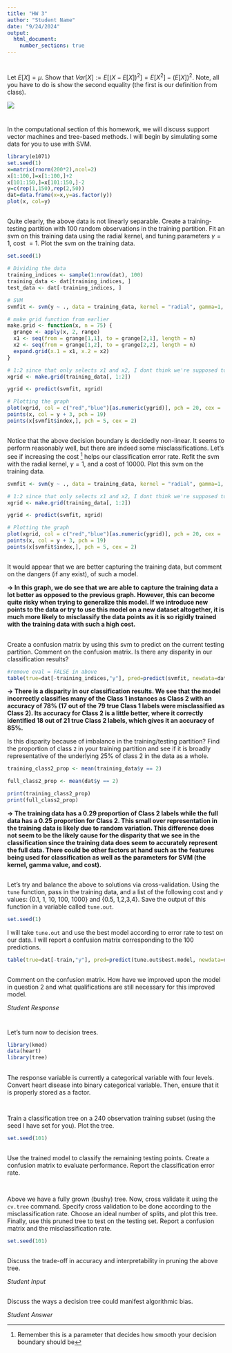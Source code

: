 ```yaml
---
title: "HW 3"
author: "Student Name"
date: "9/24/2024"
output: 
  html_document:
    number_sections: true
---
```


# 

Let $E[X] = \mu$. Show that $Var[X] := E[(X-E[X])^2] = E[X^2]-(E[X])^2$. Note, all you have to do is show the second equality (the first is our definition from class).

![](IMG_DFDDFAFE6203-1.jpeg)

# 

In the computational section of this homework, we will discuss support vector machines and tree-based methods. I will begin by simulating some data for you to use with SVM.

```r
library(e1071)
set.seed(1) 
x=matrix(rnorm(200*2),ncol=2)
x[1:100,]=x[1:100,]+2
x[101:150,]=x[101:150,]-2
y=c(rep(1,150),rep(2,50))
dat=data.frame(x=x,y=as.factor(y))
plot(x, col=y)

```

## 

Quite clearly, the above data is not linearly separable. Create a training-testing partition with 100 random observations in the training partition. Fit an svm on this training data using the radial kernel, and tuning parameters $\gamma=1$, cost $=1$. Plot the svm on the training data.

```r
set.seed(1)

# Dividing the data
training_indices <- sample(1:nrow(dat), 100)
training_data <- dat[training_indices, ]
test_data <- dat[-training_indices, ]

# SVM
svmfit <- svm(y ~ ., data = training_data, kernel = "radial", gamma=1, cost=1, scale=FALSE)

# make grid function from earlier
make.grid <- function(x, n = 75) {
  grange <- apply(x, 2, range)
  x1 <- seq(from = grange[1,1], to = grange[2,1], length = n)
  x2 <- seq(from = grange[1,2], to = grange[2,2], length = n)
  expand.grid(x.1 = x1, x.2 = x2)
}

# 1:2 since that only selects x1 and x2, I dont think we're supposed to include y?
xgrid <- make.grid(training_data[, 1:2])

ygrid <- predict(svmfit, xgrid)

# Plotting the graph
plot(xgrid, col = c("red","blue")[as.numeric(ygrid)], pch = 20, cex = .2)
points(x, col = y + 3, pch = 19)
points(x[svmfit$index,], pch = 5, cex = 2)
```

## 

Notice that the above decision boundary is decidedly non-linear. It seems to perform reasonably well, but there are indeed some misclassifications. Let's see if increasing the cost [^1] helps our classification error rate. Refit the svm with the radial kernel, $\gamma=1$, and a cost of 10000. Plot this svm on the training data.

[^1]: Remember this is a parameter that decides how smooth your decision boundary should be

```r
svmfit <- svm(y ~ ., data = training_data, kernel = "radial", gamma=1, cost=10000, scale=FALSE)

# 1:2 since that only selects x1 and x2, I dont think we're supposed to include y?
xgrid <- make.grid(training_data[, 1:2])

ygrid <- predict(svmfit, xgrid)

# Plotting the graph
plot(xgrid, col = c("red","blue")[as.numeric(ygrid)], pch = 20, cex = .2)
points(x, col = y + 3, pch = 19)
points(x[svmfit$index,], pch = 5, cex = 2)

```

## 

It would appear that we are better capturing the training data, but comment on the dangers (if any exist), of such a model.

**-\> In this graph, we do see that we are able to capture the training data a lot better as opposed to the previous graph. However, this can become quite risky when trying to generalize this model. If we introduce new points to the data or try to use this model on a new dataset altogether, it is much more likely to misclassify the data points as it is so rigidly trained with the training data with such a high cost.**

## 

Create a confusion matrix by using this svm to predict on the current testing partition. Comment on the confusion matrix. Is there any disparity in our classification results?

```r
#remove eval = FALSE in above
table(true=dat[-training_indices,"y"], pred=predict(svmfit, newdata=dat[-training_indices,]))
```

**-\> There is a disparity in our classification results. We see that the model incorrectly classifies many of the Class 1 instances as Class 2 with an accuracy of 78% (17 out of the 79 true Class 1 labels were misclassified as Class 2). Its accuracy for Class 2 is a little better, where it correctly identified 18 out of 21 true Class 2 labels, which gives it an accuracy of 85%.**

Is this disparity because of imbalance in the training/testing partition? Find the proportion of class `2` in your training partition and see if it is broadly representative of the underlying 25% of class 2 in the data as a whole.

```r
training_class2_prop <- mean(training_data$y == 2)

full_class2_prop <- mean(dat$y == 2)

print(training_class2_prop)
print(full_class2_prop)
```

**-\> The training data has a 0.29 proportion of Class 2 labels while the full data has a 0.25 proportion for Class 2. This small over representation in the training data is likely due to random variation. This difference does not seem to be the likely cause for the disparity that we see in the classification since the training data does seem to accurately represent the full data. There could be other factors at hand such as the features being used for classification as well as the parameters for SVM (the kernel, gamma value, and cost).**

## 

Let's try and balance the above to solutions via cross-validation. Using the `tune` function, pass in the training data, and a list of the following cost and $\gamma$ values: {0.1, 1, 10, 100, 1000} and {0.5, 1,2,3,4}. Save the output of this function in a variable called `tune.out`.

```r

set.seed(1)


```

I will take `tune.out` and use the best model according to error rate to test on our data. I will report a confusion matrix corresponding to the 100 predictions.

```r
table(true=dat[-train,"y"], pred=predict(tune.out$best.model, newdata=dat[-train,]))
```

## 

Comment on the confusion matrix. How have we improved upon the model in question 2 and what qualifications are still necessary for this improved model.

*Student Response*

# 

Let's turn now to decision trees.

```r

library(kmed)
data(heart)
library(tree)

```

## 

The response variable is currently a categorical variable with four levels. Convert heart disease into binary categorical variable. Then, ensure that it is properly stored as a factor.

```r


```

## 

Train a classification tree on a 240 observation training subset (using the seed I have set for you). Plot the tree.

```r
set.seed(101)

```

## 

Use the trained model to classify the remaining testing points. Create a confusion matrix to evaluate performance. Report the classification error rate.

```r


```

## 

Above we have a fully grown (bushy) tree. Now, cross validate it using the `cv.tree` command. Specify cross validation to be done according to the misclassification rate. Choose an ideal number of splits, and plot this tree. Finally, use this pruned tree to test on the testing set. Report a confusion matrix and the misclassification rate.

```r
set.seed(101)

```

## 

Discuss the trade-off in accuracy and interpretability in pruning the above tree.

*Student Input*

## 

Discuss the ways a decision tree could manifest algorithmic bias.

*Student Answer*
